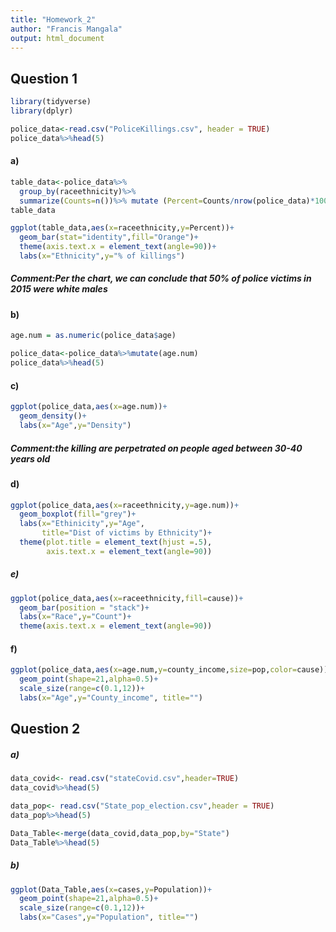 ---
title: "Homework_2"
author: "Francis Mangala"
output: html_document
---

## Question 1

```{r}
library(tidyverse)
library(dplyr)

police_data<-read.csv("PoliceKillings.csv", header = TRUE)
police_data%>%head(5)
```


#### a)
```{r}
table_data<-police_data%>%
  group_by(raceethnicity)%>%
  summarize(Counts=n())%>% mutate (Percent=Counts/nrow(police_data)*100)
table_data

```
```{r}
ggplot(table_data,aes(x=raceethnicity,y=Percent))+
  geom_bar(stat="identity",fill="Orange")+
  theme(axis.text.x = element_text(angle=90))+
  labs(x="Ethnicity",y="% of killings")
```
##### Comment:Per the chart, we can conclude that 50% of police victims in 2015 were white males

#### b) 
```{r}
age.num = as.numeric(police_data$age)

police_data<-police_data%>%mutate(age.num) 
police_data%>%head(5)
```

#### c) 
```{r}
ggplot(police_data,aes(x=age.num))+
  geom_density()+
  labs(x="Age",y="Density")
```
##### Comment:the killing are perpetrated on people aged between 30-40 years old

#### d)
```{r}
ggplot(police_data,aes(x=raceethnicity,y=age.num))+
  geom_boxplot(fill="grey")+
  labs(x="Ethinicity",y="Age",
       title="Dist of victims by Ethnicity")+
  theme(plot.title = element_text(hjust =.5),
        axis.text.x = element_text(angle=90))
```

##### e)
```{r}
ggplot(police_data,aes(x=raceethnicity,fill=cause))+
  geom_bar(position = "stack")+
  labs(x="Race",y="Count")+
  theme(axis.text.x = element_text(angle=90))
```

#### f)
```{r}
ggplot(police_data,aes(x=age.num,y=county_income,size=pop,color=cause))+
  geom_point(shape=21,alpha=0.5)+
  scale_size(range=c(0.1,12))+
  labs(x="Age",y="County_income", title="")
```

## Question 2


##### a) 
```{r}
data_covid<- read.csv("stateCovid.csv",header=TRUE)
data_covid%>%head(5)

data_pop<- read.csv("State_pop_election.csv",header = TRUE)
data_pop%>%head(5)

Data_Table<-merge(data_covid,data_pop,by="State")
Data_Table%>%head(5)

```

##### b)
```{r}
ggplot(Data_Table,aes(x=cases,y=Population))+
  geom_point(shape=21,alpha=0.5)+
  scale_size(range=c(0.1,12))+
  labs(x="Cases",y="Population", title="")
```

